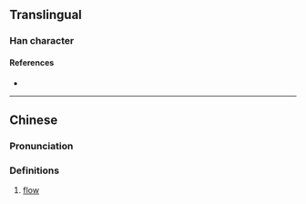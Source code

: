 {{character info}}
==Translingual==

===Han character===
{{Han char|rn=85|rad=水|as=19|sn=22|four=30111|canj=EICY,EIDY|ids=⿰氵靡}}

====References====
* {{Han ref|kx=0663.190|dkj=18781|dj=1072.130|hdz=31796.030|uh=7056|ud=28758|bh=F6E9|bd=63209}}

----

==Chinese==
{{zh-forms}}

===Pronunciation===
{{zh-pron
|m=mǐ
|c=mei5
|mc=
|oc=
|ma=
|cat=n
}}

===Definitions===
{{zh-hanzi}}

# [[flow]]